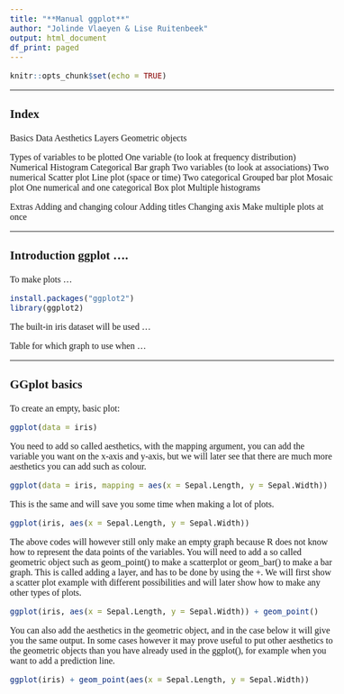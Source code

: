 ```yaml
---
title: "**Manual ggplot**"
author: "Jolinde Vlaeyen & Lise Ruitenbeek"
output: html_document
df_print: paged
---
```


<style type="text/css">
body{
  font-size: 12pt;
  font-family: "Calibri";
}
h1.title{
  font-size: 22pt;
}
h3{
  font-size: 16pt;
}
h4{
  font-size: 12pt;
}
</style>


```r
knitr::opts_chunk$set(echo = TRUE)
```


***
### **Index**
Basics
  Data
  Aesthetics
  Layers
  Geometric objects
  
Types of variables to be plotted
  One variable (to look at frequency distribution)
    Numerical 
      Histogram
    Categorical 
      Bar graph 
  Two variables (to look at associations)
    Two numerical 
      Scatter plot
      Line plot (space or time)
    Two categorical 
      Grouped bar plot
      Mosaic plot
    One numerical and one categorical
      Box plot
      Multiple histograms

Extras
  Adding and changing colour
  Adding titles
  Changing axis 
  Make multiple plots at once


***
### **Introduction ggplot ....**
To make plots ... 
```r
install.packages("ggplot2")
library(ggplot2)
```
The built-in iris dataset will be used ...

Table for which graph to use when ...


***
### **GGplot basics**
To create an empty, basic plot: 
```r
ggplot(data = iris)
```

You need to add so called aesthetics, with the mapping argument, you can add the variable you want on the x-axis and y-axis, but we will later see that there are much more aesthetics you can add such as colour.
```r
ggplot(data = iris, mapping = aes(x = Sepal.Length, y = Sepal.Width))
```

This is the same and will save you some time when making a lot of plots.
```r
ggplot(iris, aes(x = Sepal.Length, y = Sepal.Width))
```

The above codes will however still only make an empty graph because R does not know how to represent the data points of the variables. You will need to add a so called geometric object such as geom_point() to make a scatterplot or geom_bar() to make a bar graph. This is called adding a layer, and has to be done by using the +. We will first show a scatter plot example with different possibilities and will later show how to make any other types of plots.
```r
ggplot(iris, aes(x = Sepal.Length, y = Sepal.Width)) + geom_point()
```

You can also add the aesthetics in the geometric object, and in the case below it will give you the same output. In some cases however it may prove useful to put other aesthetics to the geometric objects than you have already used in the ggplot(), for example when you want to add a prediction line. 
```r
ggplot(iris) + geom_point(aes(x = Sepal.Length, y = Sepal.Width))
```


